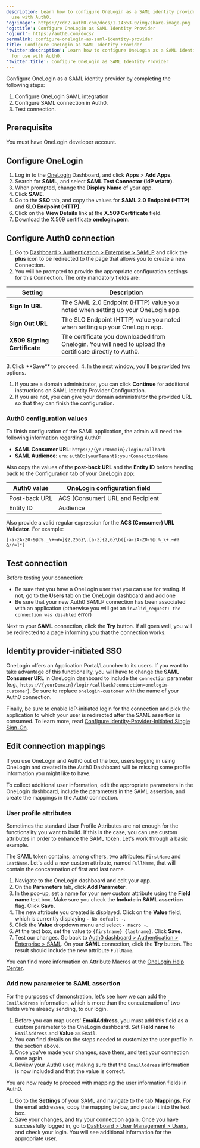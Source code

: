 ```yaml
---
description: Learn how to configure OneLogin as a SAML identity provider for
  use with Auth0.
'og:image': https://cdn2.auth0.com/docs/1.14553.0/img/share-image.png
'og:title': Configure OneLogin as SAML Identity Provider
'og:url': https://auth0.com/docs/
permalink: configure-onelogin-as-saml-identity-provider
title: Configure OneLogin as SAML Identity Provider
'twitter:description': Learn how to configure OneLogin as a SAML identity provider
  for use with Auth0.
'twitter:title': Configure OneLogin as SAML Identity Provider
---
```

Configure OneLogin as a <Tooltip tip="Security Assertion Markup Language (SAML): Standardized protocol allowing two parties to exchange authentication information without a password." cta="View Glossary" href="/glossary?term=SAML">SAML</Tooltip> <Tooltip tip="Security Assertion Markup Language (SAML): Standardized protocol allowing two parties to exchange authentication information without a password." cta="View Glossary" href="/glossary?term=identity+provider">identity provider</Tooltip> by completing the following steps:

1. Configure OneLogin SAML integration
2. Configure SAML connection in Auth0.
3. Test connection.

## Prerequisite

You must have OneLogin developer account.

## Configure OneLogin

1. Log in to the [OneLogin](https://www.onelogin.com/) Dashboard, and click **Apps** > **Add Apps**.
2. Search for **SAML**, and select **SAML Test Connector (IdP w/attr)**.
3. When prompted, change the **Display Name** of your app.
4. Click **SAVE**.
5. Go to the **SSO** tab, and copy the values for **SAML 2.0 Endpoint (HTTP)** and **SLO Endpoint (HTTP)**.
6. Click on the **View Details** link at the **X.509 Certificate** field.
7. Download the X.509 certificate **onelogin.pem**.

## Configure Auth0 connection

1. Go to [Dashboard > Authentication > Enterprise > SAMLP](https://manage.auth0.com/#) and click the **plus** icon to be redirected to the page that allows you to create a new Connection.
2. You will be prompted to provide the appropriate configuration settings for this Connection. The only mandatory fields are:

<table class="table"><thead>
<tr>
<th>Setting</th>
<th>Description</th>
</tr>
</thead>
<tbody>
<tr>
<td><strong>Sign In URL</strong></td>
<td>The SAML 2.0 Endpoint (HTTP) value you noted when setting up your OneLogin app.</td>
</tr>
<tr>
<td><strong>Sign Out URL</strong></td>
<td>The SLO Endpoint (HTTP) value you noted when setting up your OneLogin app.</td>
</tr>
<tr>
<td><strong>X509 Signing Certificate</strong></td>
<td>The certificate you downloaded from Onelogin. You will need to upload the certificate directly to Auth0.</td>
</tr>
</tbody>
</table>
3. Click **Save** to proceed.
4. In the next window, you'll be provided two options.

   1. If you are a domain administrator, you can click **Continue** for additional instructions on SAML Identity Provider Configuration.
   2. If you are not, you can give your domain administrator the provided URL so that they can finish the configuration.

### Auth0 configuration values

To finish configuration of the SAML application, the admin will need the following information regarding Auth0:

* **SAML Consumer URL**: `https://{yourDomain}/login/callback`
* **SAML <Tooltip tip="Audience: Unique identifier of the audience for an issued token. Named aud in a token, its value contains the ID of either an application (Client ID) for an ID Token or an API (API Identifier) for an Access Token." cta="View Glossary" href="/glossary?term=Audience">Audience</Tooltip>**: `urn:auth0:{yourTenant}:yourConnectionName`

Also copy the values of the **post-back URL** and the **Entity ID** before heading back to the Configuration tab of your [OneLogin](https://www.onelogin.com/) app:

<table class="table"><thead>
<tr>
<th>Auth0 value</th>
<th>OneLogin configuration field</th>
</tr>
</thead>
<tbody>
<tr>
<td>Post-back URL</td>
<td>ACS (Consumer) URL and Recipient</td>
</tr>
<tr>
<td>Entity ID</td>
<td>Audience</td>
</tr>
</tbody>
</table>

Also provide a valid regular expression for the **ACS (Consumer) URL Validator**. For example:

`[-a-zA-Z0-9@:%._\+~#=]{2,256}\.[a-z]{2,6}\b([-a-zA-Z0-9@:%_\+.~#?&//=]*)`

## Test connection

Before testing your connection:

* Be sure that you have a OneLogin user that you can use for testing. If not, go to the **Users** tab on the OneLogin dashboard and add one
* Be sure that your new Auth0 SAMLP connection has been associated with an application (otherwise you will get an `invalid_request: the connection was disabled` error)

Next to your **SAML** connection, click the **Try** button. If all goes well, you will be redirected to a page informing you that the connection works.

## Identity provider-initiated SSO

OneLogin offers an Application Portal/Launcher to its users. If you want to take advantage of this functionality, you will have to change the **SAML Consumer URL** in OneLogin dashboard to include the `connection` parameter (e.g., `https://{yourDomain}/login/callback?connection=onelogin-customer`). Be sure to replace `onelogin-customer` with the name of your Auth0 connection.

Finally, be sure to enable IdP-initiated login for the connection and pick the application to which your user is redirected after the SAML assertion is consumed. To learn more, read [Configure Identity-Provider-Initiated Single Sign-On](/authenticate/protocols/saml/saml-sso-integrations/identity-provider-initiated-single-sign-on).

## Edit connection mappings

If you use OneLogin and Auth0 out of the box, users logging in using OneLogin and created in the <Tooltip tip="Auth0 Dashboard: Auth0's main product to configure your services." cta="View Glossary" href="/glossary?term=Auth0+Dashboard">Auth0 Dashboard</Tooltip> will be missing some profile information you might like to have.

To collect additional user information, edit the appropriate parameters in the OneLogin dashboard, include the parameters in the SAML assertion, and create the mappings in the Auth0 connection.

### User profile attributes

Sometimes the standard User Profile Attributes are not enough for the functionality you want to build. If this is the case, you can use custom attributes in order to enhance the SAML token. Let's work through a basic example.

The SAML token contains, among others, two attributes: `FirstName` and `LastName`. Let's add a new custom attribute, named `FullName`, that will contain the concatenation of first and last name.

1. Navigate to the OneLogin dashboard and edit your app.
2. On the **Parameters** tab, click **Add Parameter**.
3. In the pop-up, set a name for your new custom attribute using the **Field name** text box. Make sure you check the **Include in SAML assertion** flag. Click **Save**.
4. The new attribute you created is displayed. Click on the **Value** field, which is currently displaying `- No default -`.
5. Click the **Value** dropdown menu and select `- Macro -`.
6. At the text box, set the value to `{firstname} {lastname}`. Click **Save**.
7. Test our changes. Go back to [Auth0 dashboard > Authentication > Enterprise > SAML](https://manage.auth0.com/#/connections/enterprise). On your **SAML** connection, click the **Try** button. The result should include the new attribute `FullName`.

You can find more information on Attribute Macros at the [OneLogin Help Center](https://support.onelogin.com/hc/en-us/articles/201174464-Attribute-macros).

### Add new parameter to SAML assertion

For the purposes of demonstration, let's see how we can add the `EmailAddress` information, which is more than the concatenation of two fields we're already sending, to our login.

1. Before you can map users' **EmailAddress**, you must add this field as a custom parameter to the OneLogin dashboard. Set **Field name** to `EmailAddress` and **Value** as `Email`.
2. You can find details on the steps needed to customize the user profile in the section above.
3. Once you've made your changes, save them, and test your connection once again.
4. Review your Auth0 user, making sure that the `EmailAddress` information is now included and that the value is correct.

You are now ready to proceed with mapping the user information fields in Auth0.

1. Go to the **Settings** of your [SAML](https://manage.auth0.com/#/connections/enterprise) and navigate to the tab **Mappings**. For the email addresses, copy the mapping below, and paste it into the text box.
2. Save your changes, and try your connection again. Once you have successfully logged in, go to [Dashboard > User Management > Users](https://manage.auth0.com/#/users), and check your login. You will see additional information for the appropriate user.